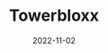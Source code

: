 ---
title: Towerbloxx
description: A game where you stack stories of buildings on top of each other.
date: 2022-11-02
type: Flash
name: towerbloxx
credits:
- Game by Newgrounds
---